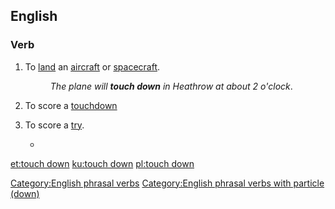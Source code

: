 {{also|touchdown}}
==English==

===Verb===
{{en-verb|head=[[touch]] [[down]]|touches down|touching down|touched down}}

# {{context|aviation|lang=en}} To [[land]] an [[aircraft]] or [[spacecraft]].
#: ''The plane will '''touch down''' in Heathrow at about 2 o'clock''.
# {{context|American football|lang=en}} To score a [[touchdown]]
# {{context|rugby|lang=en}} To score a [[try]].
#* {{quote-news
|year=2011
|date=September 18
|author=Ben Dirs
|title=Rugby World Cup 2011: England 41-10 Georgia
|work=BBC Sport
|url=http://news.bbc.co.uk/sport2/hi/rugby_union/14959055.stm
|page=
|passage=Centre Shontayne Hape scored two tries for England before the break, while Georgia number eight Dimitri Basilaia '''touched down''' to make it 17-10 at half-time.}}

[[Category:English phrasal verbs]]
[[Category:English phrasal verbs with particle (down)]]

[[et:touch down]]
[[ku:touch down]]
[[pl:touch down]]